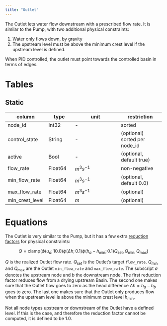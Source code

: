 ```yaml
---
title: "Outlet"
---
```


The Outlet lets water flow downstream with a prescribed flow rate.
It is similar to the Pump, with two additional physical constraints:

1. Water only flows down, by gravity
2. The upstream level must be above the minimum crest level if the upstream level is defined.

When PID controlled, the outlet must point towards the controlled basin in terms of edges.

# Tables

## Static

column                | type    | unit         | restriction
---------             | ------- | ------------ | -----------
node_id               | Int32   | -            | sorted
control_state         | String  | -            | (optional) sorted per node_id
active                | Bool    | -            | (optional, default true)
flow_rate             | Float64 | $m^3 s^{-1}$ | non-negative
min_flow_rate         | Float64 | $m^3 s^{-1}$ | (optional, default 0.0)
max_flow_rate         | Float64 | $m^3 s^{-1}$ | (optional)
min_crest_level       | Float64 | $m$          | (optional)

# Equations

The Outlet is very similar to the Pump, but it has a few extra [reduction factors](/concept/equations.qmd#sec-reduction_factor) for physical constraints:

$$
Q = \mathrm{clamp}(\phi(u_a; 10.0)\phi(\Delta h; 0.1) \phi(h_a-h_\text{min};0.1) Q_\text{set}, Q_{\min}, Q_{\max})
$$

$Q$ is the realized Outlet flow rate.
$Q_\text{set}$ is the Outlet's target `flow_rate`.
$Q_{\min}$ and $Q_{\max}$ are the Outlet `min_flow_rate` and `max_flow_rate`.
The subscript $a$ denotes the upstream node and $b$ the downstream node.
The first reduction factor reduces flow from a drying upstream Basin.
The second one makes sure that the Outlet flow goes to zero as the head difference $\Delta h = h_a - h_b$ goes to zero.
The last one makes sure that the Outlet only produces flow when the upstream level is above the minimum crest level $h_\text{min}$.


Not all node types upstream or downstream of the Outlet have a defined level.
If this is the case, and therefore the reduction factor cannot be computed, it is defined to be $1.0$.
